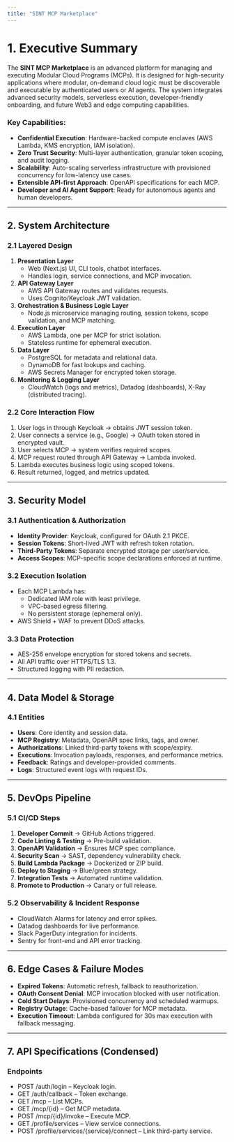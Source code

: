 ```yaml
---
title: "SINT MCP Marketplace"
---
```


# **1. Executive Summary**

The **SINT MCP Marketplace** is an advanced platform for managing and executing Modular Cloud Programs (MCPs). It is designed for high-security applications where modular, on-demand cloud logic must be discoverable and executable by authenticated users or AI agents. The system integrates advanced security models, serverless execution, developer-friendly onboarding, and future Web3 and edge computing capabilities.

### **Key Capabilities:**

- **Confidential Execution**: Hardware-backed compute enclaves (AWS Lambda, KMS encryption, IAM isolation).
- **Zero Trust Security**: Multi-layer authentication, granular token scoping, and audit logging.
- **Scalability**: Auto-scaling serverless infrastructure with provisioned concurrency for low-latency use cases.
- **Extensible API-first Approach**: OpenAPI specifications for each MCP.
- **Developer and AI Agent Support**: Ready for autonomous agents and human developers.

---

## **2. System Architecture**

### **2.1 Layered Design**

1. **Presentation Layer**
   - Web (Next.js) UI, CLI tools, chatbot interfaces.
   - Handles login, service connections, and MCP invocation.
2. **API Gateway Layer**
   - AWS API Gateway routes and validates requests.
   - Uses Cognito/Keycloak JWT validation.
3. **Orchestration & Business Logic Layer**
   - Node.js microservice managing routing, session tokens, scope validation, and MCP matching.
4. **Execution Layer**
   - AWS Lambda, one per MCP for strict isolation.
   - Stateless runtime for ephemeral execution.
5. **Data Layer**
   - PostgreSQL for metadata and relational data.
   - DynamoDB for fast lookups and caching.
   - AWS Secrets Manager for encrypted token storage.
6. **Monitoring & Logging Layer**
   - CloudWatch (logs and metrics), Datadog (dashboards), X-Ray (distributed tracing).

### **2.2 Core Interaction Flow**

1. User logs in through Keycloak → obtains JWT session token.
2. User connects a service (e.g., Google) → OAuth token stored in encrypted vault.
3. User selects MCP → system verifies required scopes.
4. MCP request routed through API Gateway → Lambda invoked.
5. Lambda executes business logic using scoped tokens.
6. Result returned, logged, and metrics updated.

---

## **3. Security Model**

### **3.1 Authentication & Authorization**

- **Identity Provider**: Keycloak, configured for OAuth 2.1 PKCE.
- **Session Tokens**: Short-lived JWT with refresh token rotation.
- **Third-Party Tokens**: Separate encrypted storage per user/service.
- **Access Scopes**: MCP-specific scope declarations enforced at runtime.

### **3.2 Execution Isolation**

- Each MCP Lambda has:
  - Dedicated IAM role with least privilege.
  - VPC-based egress filtering.
  - No persistent storage (ephemeral only).
- AWS Shield \+ WAF to prevent DDoS attacks.

### **3.3 Data Protection**

- AES-256 envelope encryption for stored tokens and secrets.
- All API traffic over HTTPS/TLS 1.3.
- Structured logging with PII redaction.

---

## **4. Data Model & Storage**

### **4.1 Entities**

- **Users**: Core identity and session data.
- **MCP Registry**: Metadata, OpenAPI spec links, tags, and owner.
- **Authorizations**: Linked third-party tokens with scope/expiry.
- **Executions**: Invocation payloads, responses, and performance metrics.
- **Feedback**: Ratings and developer-provided comments.
- **Logs**: Structured event logs with request IDs.

---

## **5. DevOps Pipeline**

### **5.1 CI/CD Steps**

1. **Developer Commit** → GitHub Actions triggered.
2. **Code Linting & Testing** → Pre-build validation.
3. **OpenAPI Validation** → Ensures MCP spec compliance.
4. **Security Scan** → SAST, dependency vulnerability check.
5. **Build Lambda Package** → Dockerized or ZIP build.
6. **Deploy to Staging** → Blue/green strategy.
7. **Integration Tests** → Automated runtime validation.
8. **Promote to Production** → Canary or full release.

### **5.2 Observability & Incident Response**

- CloudWatch Alarms for latency and error spikes.
- Datadog dashboards for live performance.
- Slack PagerDuty integration for incidents.
- Sentry for front-end and API error tracking.

---

## **6. Edge Cases & Failure Modes**

- **Expired Tokens**: Automatic refresh, fallback to reauthorization.
- **OAuth Consent Denial**: MCP invocation blocked with user notification.
- **Cold Start Delays**: Provisioned concurrency and scheduled warmups.
- **Registry Outage**: Cache-based failover for MCP metadata.
- **Execution Timeout**: Lambda configured for 30s max execution with fallback messaging.

---

## **7. API Specifications (Condensed)**

### **Endpoints**

- POST /auth/login – Keycloak login.
- GET /auth/callback – Token exchange.
- GET /mcp – List MCPs.
- GET /mcp/{id} – Get MCP metadata.
- POST /mcp/{id}/invoke – Execute MCP.
- GET /profile/services – View service connections.
- POST /profile/services/{service}/connect – Link third-party service.